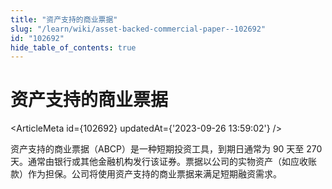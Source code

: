 ```yaml
---
title: "资产支持的商业票据"
slug: "/learn/wiki/asset-backed-commercial-paper--102692"
id: "102692"
hide_table_of_contents: true
---
```



# 资产支持的商业票据

<ArticleMeta id={102692} updatedAt={'2023-09-26 13:59:02'} />
<div className='border-solid border-b border-t-0 my-4 border-[var(--ifm-color-gray-300)]' />

资产支持的商业票据（ABCP）是一种短期投资工具，到期日通常为 90 天至 270 天。通常由银行或其他金融机构发行该证券。票据以公司的实物资产（如应收账款）作为担保。公司将使用资产支持的商业票据来满足短期融资需求。
